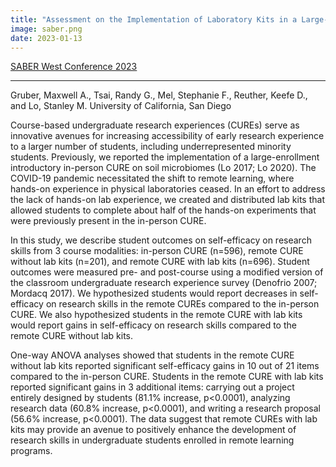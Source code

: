 ```yaml
---
title: "Assessment on the Implementation of Laboratory Kits in a Large-Enrollment Introductory Remote Course-Based Undergraduate Research Experience on Soil Microbiomes"
image: saber.png
date: 2023-01-13
---
```


[SABER West Conference 2023](https://sites.google.com/uci.edu/saberwest2023/home)

------------------------------------------------------------------------
 
Gruber, Maxwell A., Tsai, Randy G., Mel, Stephanie F., Reuther, Keefe D., and Lo, Stanley M.
University of California, San Diego

Course-based undergraduate research experiences (CUREs) serve as innovative avenues for increasing accessibility of early research experience to a larger number of students, including underrepresented minority students. Previously, we reported the implementation of a large-enrollment introductory in-person CURE on soil microbiomes (Lo 2017; Lo 2020). The COVID-19 pandemic necessitated the shift to remote learning, where hands-on experience in physical laboratories ceased. In an effort to address the lack of hands-on lab experience, we created and distributed lab kits that allowed students to complete about half of the hands-on experiments that were previously present in the in-person CURE.

In this study, we describe student outcomes on self-efficacy on research skills from 3 course modalities: in-person CURE (n=596), remote CURE without lab kits (n=201), and remote CURE with lab kits (n=696). Student outcomes were measured pre- and post-course using a modified version of the classroom undergraduate research experience survey (Denofrio 2007; Mordacq 2017). We hypothesized students would report decreases in self-efficacy on research skills in the remote CUREs compared to the in-person CURE. We also hypothesized students in the remote CURE with lab kits would report gains in self-efficacy on research skills compared to the remote CURE without lab kits.

One-way ANOVA analyses showed that students in the remote CURE without lab kits reported significant self-efficacy gains in 10 out of 21 items compared to the in-person CURE. Students in the remote CURE with lab kits reported significant gains in 3 additional items: carrying out a project entirely designed by students (81.1% increase, p<0.0001), analyzing research data (60.8% increase, p<0.0001), and writing a research proposal (56.6% increase, p<0.0001). The data suggest that remote CUREs with lab kits may provide an avenue to positively enhance the development of research skills in undergraduate students enrolled in remote learning programs.
